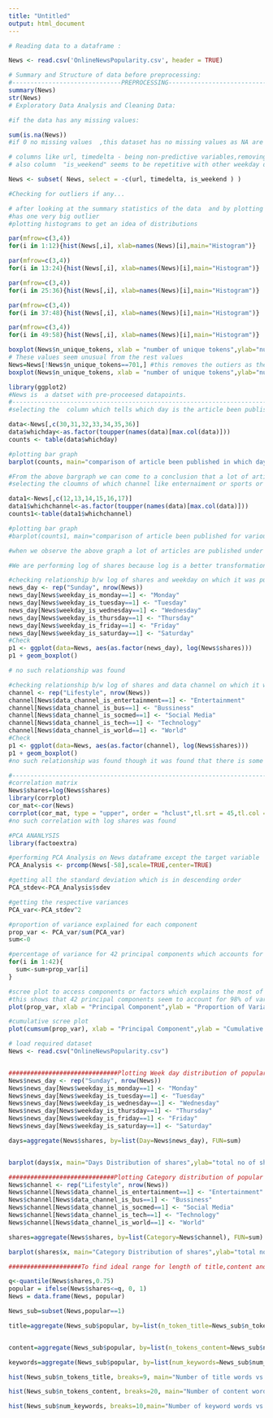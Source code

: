 ---
title: "Untitled"
output: html_document
---

```{r setup, include=FALSE}
# Reading data to a dataframe :

News <- read.csv('OnlineNewsPopularity.csv', header = TRUE)

# Summary and Structure of data before preprocessing:
#------------------------------PREPROCESSING-----------------------------------------------------------------
summary(News)
str(News)
# Exploratory Data Analysis and Cleaning Data:

#if the data has any missing values:

sum(is.na(News))
#if 0 no missing values  ,this dataset has no missing values as NA are zero 

# columns like url, timedelta - being non-predictive variables,removing them.
# also column  "is_weekend" seems to be repetitive with other weekday data, so removing it as it is redundant.

News <- subset( News, select = -c(url, timedelta, is_weekend ) )

#Checking for outliers if any...

# after looking at the summary statistics of the data  and by plotting boxplot we observed that the columns "n_unique_tokens", "n_non_stop_words", and "n_non_stop_unique_tokens" 
#has one very big outlier
#plotting histograms to get an idea of distributions

par(mfrow=c(3,4))
for(i in 1:12){hist(News[,i], xlab=names(News)[i],main="Histogram")}

par(mfrow=c(3,4))
for(i in 13:24){hist(News[,i], xlab=names(News)[i],main="Histogram")}

par(mfrow=c(3,4)) 
for(i in 25:36){hist(News[,i], xlab=names(News)[i],main="Histogram")}

par(mfrow=c(3,4))
for(i in 37:48){hist(News[,i], xlab=names(News)[i],main="Histogram")}

par(mfrow=c(3,4))
for(i in 49:58){hist(News[,i], xlab=names(News)[i],main="Histogram")}

boxplot(News$n_unique_tokens, xlab = "number of unique tokens",ylab="number") 
# These values seem unusual from the rest values
News=News[!News$n_unique_tokens==701,] #this removes the outiers as the outlier is in the same row
boxplot(News$n_unique_tokens, xlab = "number of unique tokens",ylab="number") #this boxplot doesnt have those unusual datapoints.
```

```{r message=FALSE, warning=FALSE, paged.print=FALSE}
library(ggplot2)
#News is  a datset with pre-proceesed datapoints.
#---------------------------------------------------------------------------------------------------------
#selecting the  column which tells which day is the article been published .these columns ae one hot encoded 

data<-News[,c(30,31,32,33,34,35,36)]
data$whichday<-as.factor(toupper(names(data)[max.col(data)]))
counts <- table(data$whichday)

#plotting bar graph
barplot(counts, main="comparison of article been published in which day of the week",xlab="day",col=rgb(0.3,0.1,0.4,0.6),las=2)

#From the above bargraph we can come to a conclusion that a lot of articles are been published during weekdays and not during weekends. 
#selecting the cloumns of which channel like enternaiment or sports or so on columns

data1<-News[,c(12,13,14,15,16,17)]
data1$whichchannel<-as.factor(toupper(names(data)[max.col(data)]))
counts1<-table(data1$whichchannel)

#plotting bar graph
#barplot(counts1, main="comparison of article been published for various category of channels",xlab="day",col=rgb(0.3,0.1,0.4,0.6),las=2)

#when we observe the above graph a lot of articles are published under the category of channel being world,technology,and entertainment

#We are performing log of shares because log is a better transformation to conclude popularity as the data is very widespread so to concentrate it we take log

#checking relationship b/w log of shares and weekday on which it was published
news_day <- rep("Sunday", nrow(News))
news_day[News$weekday_is_monday==1] <- "Monday"
news_day[News$weekday_is_tuesday==1] <- "Tuesday"
news_day[News$weekday_is_wednesday==1] <- "Wednesday"
news_day[News$weekday_is_thursday==1] <- "Thursday"
news_day[News$weekday_is_friday==1] <- "Friday"
news_day[News$weekday_is_saturday==1] <- "Saturday"
#Check 
p1 <- ggplot(data=News, aes(as.factor(news_day), log(News$shares)))
p1 + geom_boxplot()

# no such relationship was found

#checking relationship b/w log of shares and data channel on which it was published
channel <- rep("Lifestyle", nrow(News))
channel[News$data_channel_is_entertainment==1] <- "Entertainment"
channel[News$data_channel_is_bus==1] <- "Bussiness"
channel[News$data_channel_is_socmed==1] <- "Social Media"
channel[News$data_channel_is_tech==1] <- "Technology"
channel[News$data_channel_is_world==1] <- "World"
#Check 
p1 <- ggplot(data=News, aes(as.factor(channel), log(News$shares)))
p1 + geom_boxplot()
#no such relationship was found though it was found that there is some difference when considering weekend or not.

#--------------------------------------------------------------------------------------------------------------------------------------
#correlation matrix
News$shares=log(News$shares)
library(corrplot)
cor_mat<-cor(News)
corrplot(cor_mat, type = "upper", order = "hclust",tl.srt = 45,tl.col = "black")
#no such correlation with log shares was found

#PCA ANANLYSIS
library(factoextra)

#performing PCA Analysis on News dataframe except the target variable
PCA_Analysis <- prcomp(News[-58],scale=TRUE,center=TRUE)

#getting all the standard deviation which is in descending order
PCA_stdev<-PCA_Analysis$sdev

#getting the respective variances
PCA_var<-PCA_stdev^2

#proportion of variance explained for each component
prop_var <- PCA_var/sum(PCA_var)
sum<-0

#percentage of variance for 42 principal components which accounts for 98% of variance
for(i in 1:42){
  sum<-sum+prop_var[i]
}

#scree plot to access components or factors which explains the most of variability in the data
#this shows that 42 principal components seem to account for 98% of variance so we can conclude that we have reduced 57 datapoints to 42 datapoints 
plot(prop_var, xlab = "Principal Component",ylab = "Proportion of Variance Explained",type = "b")

#cumulative scree plot
plot(cumsum(prop_var), xlab = "Principal Component",ylab = "Cumulative Proportion of Variance Explained",type = "b")
```
```{r}
# load required dataset
News <- read.csv("OnlineNewsPopularity.csv")


##############################Plotting Week day distribution of popular articles###################
News$news_day <- rep("Sunday", nrow(News))
News$news_day[News$weekday_is_monday==1] <- "Monday"
News$news_day[News$weekday_is_tuesday==1] <- "Tuesday"
News$news_day[News$weekday_is_wednesday==1] <- "Wednesday"
News$news_day[News$weekday_is_thursday==1] <- "Thursday"
News$news_day[News$weekday_is_friday==1] <- "Friday"
News$news_day[News$weekday_is_saturday==1] <- "Saturday"

days=aggregate(News$shares, by=list(Day=News$news_day), FUN=sum)


barplot(days$x, main="Days Distribution of shares",ylab="total no of shares",xlab="Day",col="blue",names=days$Day)

#############################Plotting Category distribution of popular articles##########################
News$channel <- rep("Lifestyle", nrow(News))
News$channel[News$data_channel_is_entertainment==1] <- "Entertainment"
News$channel[News$data_channel_is_bus==1] <- "Bussiness"
News$channel[News$data_channel_is_socmed==1] <- "Social Media"
News$channel[News$data_channel_is_tech==1] <- "Technology"
News$channel[News$data_channel_is_world==1] <- "World"

shares=aggregate(News$shares, by=list(Category=News$channel), FUN=sum)

barplot(shares$x, main="Category Distribution of shares",ylab="total no of shares",xlab="category",col="blue",names=shares$Category)

####################To find ideal range for length of title,content and number of keywords for article to be popular##############

q<-quantile(News$shares,0.75)
popular = ifelse(News$shares<=q, 0, 1)
News = data.frame(News, popular)

News_sub=subset(News,popular==1)

title=aggregate(News_sub$popular, by=list(n_token_title=News_sub$n_tokens_title), FUN=sum)


content=aggregate(News_sub$popular, by=list(n_tokens_content=News_sub$n_tokens_content), FUN=sum)

keywords=aggregate(News_sub$popular, by=list(num_keywords=News_sub$num_keywords), FUN=sum)

hist(News_sub$n_tokens_title, breaks=9, main="Number of title words vs popularity level",xlab="words in title",ylab="popularity",col="blue")

hist(News_sub$n_tokens_content, breaks=20, main="Number of content words vs popularity level",xlab="words in content",ylab="popularity",col="blue")

hist(News_sub$num_keywords, breaks=10,main="Number of keyword words vs popularity level",xlab="no of keywords",ylab="popularity",col="blue")

```